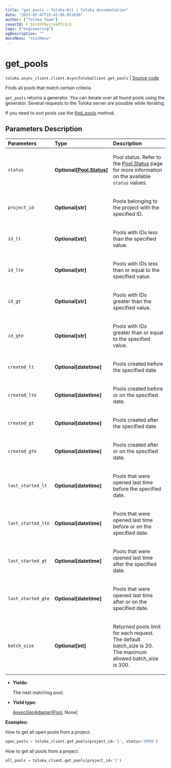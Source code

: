 ```yaml
---
title: "get_pools — Toloka-Kit | Toloka documentation"
date: "2023-02-07T15:42:06.851830"
author: ["Toloka Team"]
coverId: F_bIcOYF9yjrxkPZrXc3
tags: ["engineering"]
ogDescription: ""
docsMenu: "tkitMenu"
---
```


# get_pools
`toloka.async_client.client.AsyncTolokaClient.get_pools` | [Source code](https://github.com/Toloka/toloka-kit/blob/v1.1.3/src/client/__init__.py#L0)

Finds all pools that match certain criteria.

`get_pools` returns a generator. You can iterate over all found pools using the generator. Several requests to the Toloka server are possible while iterating.

If you need to sort pools use the [find_pools](/docs/toloka-kit/reference/toloka.client.TolokaClient.find_pools) method.

## Parameters Description

| Parameters | Type | Description |
| :----------| :----| :-----------|
`status`|**Optional\[[Pool.Status](/docs/toloka-kit/reference/toloka.client.pool.Pool.Status)\]**|<p>Pool status. Refer to the [Pool.Status](/docs/toloka-kit/reference/toloka.client.pool.Pool.Status) page for more information on the available `status` values.</p>
`project_id`|**Optional\[str\]**|<p>Pools belonging to the project with the specified ID.</p>
`id_lt`|**Optional\[str\]**|<p>Pools with IDs less than the specified value.</p>
`id_lte`|**Optional\[str\]**|<p>Pools with IDs less than or equal to the specified value.</p>
`id_gt`|**Optional\[str\]**|<p>Pools with IDs greater than the specified value.</p>
`id_gte`|**Optional\[str\]**|<p>Pools with IDs greater than or equal to the specified value.</p>
`created_lt`|**Optional\[datetime\]**|<p>Pools created before the specified date.</p>
`created_lte`|**Optional\[datetime\]**|<p>Pools created before or on the specified date.</p>
`created_gt`|**Optional\[datetime\]**|<p>Pools created after the specified date.</p>
`created_gte`|**Optional\[datetime\]**|<p>Pools created after or on the specified date.</p>
`last_started_lt`|**Optional\[datetime\]**|<p>Pools that were opened last time before the specified date.</p>
`last_started_lte`|**Optional\[datetime\]**|<p>Pools that were opened last time before or on the specified date.</p>
`last_started_gt`|**Optional\[datetime\]**|<p>Pools that were opened last time after the specified date.</p>
`last_started_gte`|**Optional\[datetime\]**|<p>Pools that were opened last time after or on the specified date.</p>
`batch_size`|**Optional\[int\]**|<p>Returned pools limit for each request. The default batch_size is 20. The maximum allowed batch_size is 300.</p>

* **Yields:**

  The next matching pool.

* **Yield type:**

  [AsyncGenAdapter](/docs/toloka-kit/reference/toloka.util.async_utils.AsyncGenAdapter)\[[Pool](/docs/toloka-kit/reference/toloka.client.pool.Pool), None\]

**Examples:**

How to get all open pools from a project.

```python
open_pools = toloka_client.get_pools(project_id='1', status='OPEN')
```

How to get all pools from a project.

```python
all_pools = toloka_client.get_pools(project_id='1')
```

